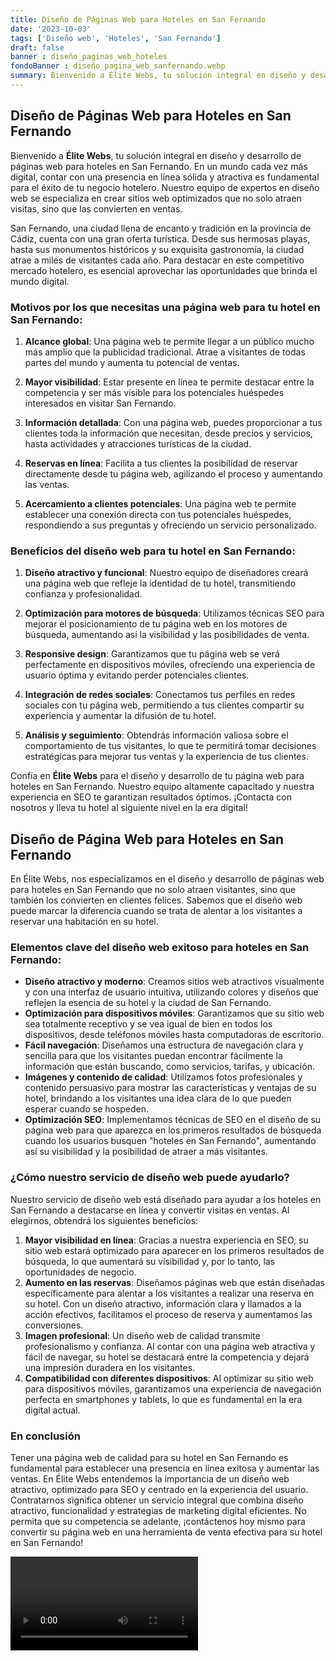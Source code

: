 ```yaml
---
title: Diseño de Páginas Web para Hoteles en San Fernando
date: '2023-10-03'
tags: ['Diseño web', 'Hoteles', 'San Fernando']
draft: false
banner : diseño_paginas_web_hoteles
fondoBanner : diseño_pagina_web_sanfernando.webp
summary: Bienvenido a Élite Webs, tu solución integral en diseño y desarrollo de páginas web para hoteles en San Fernando. En un mundo cada vez más digital, contar con una presencia en línea sólida y atractiva es fundamental para el éxito de tu negocio hotelero. Nuestro equipo de expertos en diseño web se especializa en crear sitios web optimizados que no solo atraen visitas, sino que las convierten en ventas.
---
```


## Diseño de Páginas Web para Hoteles en San Fernando

Bienvenido a **Élite Webs**, tu solución integral en diseño y desarrollo de páginas web para hoteles en San Fernando. En un mundo cada vez más digital, contar con una presencia en línea sólida y atractiva es fundamental para el éxito de tu negocio hotelero. Nuestro equipo de expertos en diseño web se especializa en crear sitios web optimizados que no solo atraen visitas, sino que las convierten en ventas.

San Fernando, una ciudad llena de encanto y tradición en la provincia de Cádiz, cuenta con una gran oferta turística. Desde sus hermosas playas, hasta sus monumentos históricos y su exquisita gastronomía, la ciudad atrae a miles de visitantes cada año. Para destacar en este competitivo mercado hotelero, es esencial aprovechar las oportunidades que brinda el mundo digital.

### Motivos por los que necesitas una página web para tu hotel en San Fernando:

1. **Alcance global**: Una página web te permite llegar a un público mucho más amplio que la publicidad tradicional. Atrae a visitantes de todas partes del mundo y aumenta tu potencial de ventas.

2. **Mayor visibilidad**: Estar presente en línea te permite destacar entre la competencia y ser más visible para los potenciales huéspedes interesados en visitar San Fernando.

3. **Información detallada**: Con una página web, puedes proporcionar a tus clientes toda la información que necesitan, desde precios y servicios, hasta actividades y atracciones turísticas de la ciudad.

4. **Reservas en línea**: Facilita a tus clientes la posibilidad de reservar directamente desde tu página web, agilizando el proceso y aumentando las ventas.

5. **Acercamiento a clientes potenciales**: Una página web te permite establecer una conexión directa con tus potenciales huéspedes, respondiendo a sus preguntas y ofreciendo un servicio personalizado.

### Beneficios del diseño web para tu hotel en San Fernando:

1. **Diseño atractivo y funcional**: Nuestro equipo de diseñadores creará una página web que refleje la identidad de tu hotel, transmitiendo confianza y profesionalidad.

2. **Optimización para motores de búsqueda**: Utilizamos técnicas SEO para mejorar el posicionamiento de tu página web en los motores de búsqueda, aumentando así la visibilidad y las posibilidades de venta.

3. **Responsive design**: Garantizamos que tu página web se verá perfectamente en dispositivos móviles, ofreciendo una experiencia de usuario óptima y evitando perder potenciales clientes.

4. **Integración de redes sociales**: Conectamos tus perfiles en redes sociales con tu página web, permitiendo a tus clientes compartir su experiencia y aumentar la difusión de tu hotel.

5. **Análisis y seguimiento**: Obtendrás información valiosa sobre el comportamiento de tus visitantes, lo que te permitirá tomar decisiones estratégicas para mejorar tus ventas y la experiencia de tus clientes.

Confía en **Élite Webs** para el diseño y desarrollo de tu página web para hoteles en San Fernando. Nuestro equipo altamente capacitado y nuestra experiencia en SEO te garantizan resultados óptimos. ¡Contacta con nosotros y lleva tu hotel al siguiente nivel en la era digital!

<GifSeo />

<Cta />

## Diseño de Página Web para Hoteles en San Fernando

En Élite Webs, nos especializamos en el diseño y desarrollo de páginas web para hoteles en San Fernando que no solo atraen visitantes, sino que también los convierten en clientes felices. Sabemos que el diseño web puede marcar la diferencia cuando se trata de alentar a los visitantes a reservar una habitación en su hotel.

### Elementos clave del diseño web exitoso para hoteles en San Fernando:

- **Diseño atractivo y moderno**: Creamos sitios web atractivos visualmente y con una interfaz de usuario intuitiva, utilizando colores y diseños que reflejen la esencia de su hotel y la ciudad de San Fernando.
- **Optimización para dispositivos móviles**: Garantizamos que su sitio web sea totalmente receptivo y se vea igual de bien en todos los dispositivos, desde teléfonos móviles hasta computadoras de escritorio.
- **Fácil navegación**: Diseñamos una estructura de navegación clara y sencilla para que los visitantes puedan encontrar fácilmente la información que están buscando, como servicios, tarifas, y ubicación.
- **Imágenes y contenido de calidad**: Utilizamos fotos profesionales y contenido persuasivo para mostrar las características y ventajas de su hotel, brindando a los visitantes una idea clara de lo que pueden esperar cuando se hospeden.
- **Optimización SEO**: Implementamos técnicas de SEO en el diseño de su página web para que aparezca en los primeros resultados de búsqueda cuando los usuarios busquen "hoteles en San Fernando", aumentando así su visibilidad y la posibilidad de atraer a más visitantes.

### ¿Cómo nuestro servicio de diseño web puede ayudarlo?

Nuestro servicio de diseño web está diseñado para ayudar a los hoteles en San Fernando a destacarse en línea y convertir visitas en ventas. Al elegirnos, obtendrá los siguientes beneficios:

1. **Mayor visibilidad en línea**: Gracias a nuestra experiencia en SEO, su sitio web estará optimizado para aparecer en los primeros resultados de búsqueda, lo que aumentará su visibilidad y, por lo tanto, las oportunidades de negocio.
2. **Aumento en las reservas**: Diseñamos páginas web que están diseñadas específicamente para alentar a los visitantes a realizar una reserva en su hotel. Con un diseño atractivo, información clara y llamados a la acción efectivos, facilitamos el proceso de reserva y aumentamos las conversiones.
3. **Imagen profesional**: Un diseño web de calidad transmite profesionalismo y confianza. Al contar con una página web atractiva y fácil de navegar, su hotel se destacará entre la competencia y dejará una impresión duradera en los visitantes.
4. **Compatibilidad con diferentes dispositivos**: Al optimizar su sitio web para dispositivos móviles, garantizamos una experiencia de navegación perfecta en smartphones y tablets, lo que es fundamental en la era digital actual.

### En conclusión

Tener una página web de calidad para su hotel en San Fernando es fundamental para establecer una presencia en línea exitosa y aumentar las ventas. En Élite Webs entendemos la importancia de un diseño web atractivo, optimizado para SEO y centrado en la experiencia del usuario. Contratarnos significa obtener un servicio integral que combina diseño atractivo, funcionalidad y estrategias de marketing digital eficientes. No permita que su competencia se adelante, ¡contáctenos hoy mismo para convertir su página web en una herramienta de venta efectiva para su hotel en San Fernando!

<Video />

<CtaBot job='Hoteles' city='San Fernando'/>

<Gmaps query='San Fernando+españa+maps' />